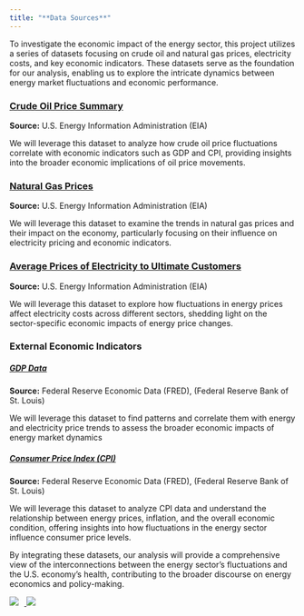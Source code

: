 ```yaml
---
title: "**Data Sources**"
---
```




To investigate the economic impact of the energy sector, this project utilizes a series of datasets focusing on crude oil and natural gas prices, electricity costs, and key economic indicators. These datasets serve as the foundation for our analysis, enabling us to explore the intricate dynamics between energy market fluctuations and economic performance.


### **[Crude Oil Price Summary](https://www.eia.gov/totalenergy/data/browser/?tbl=T09.01#/?f=A)**

**Source:** U.S. Energy Information Administration (EIA)


We will leverage this dataset to analyze how crude oil price fluctuations correlate with economic indicators such as GDP and CPI, providing insights into the broader economic implications of oil price movements.




### **[Natural Gas Prices](https://www.eia.gov/totalenergy/data/browser/?tbl=T09.10#/?f=A)**

**Source:** U.S. Energy Information Administration (EIA)

We will leverage this dataset to examine the trends in natural gas prices and their impact on the economy, particularly focusing on their influence on electricity pricing and economic indicators.



### **[Average Prices of Electricity to Ultimate Customers](https://www.eia.gov/totalenergy/data/browser/?tbl=T09.08#/?f=M&start=197601&end=202311&charted=0-1-2-3-4)**

**Source:** U.S. Energy Information Administration (EIA)

We will leverage this dataset to explore how fluctuations in energy prices affect electricity costs across different sectors, shedding light on the sector-specific economic impacts of energy price changes.




### **External Economic Indicators**


##### **[GDP Data](https://fred.stlouisfed.org/series/GDP)**

**Source:** Federal Reserve Economic Data (FRED), (Federal Reserve Bank of St. Louis)


We will leverage this dataset to find patterns and correlate them with energy and electricity price trends to assess the broader economic impacts of energy market dynamics



##### **[Consumer Price Index (CPI)](https://fred.stlouisfed.org/series/CPIAUCSL)**

**Source:** Federal Reserve Economic Data (FRED), (Federal Reserve Bank of St. Louis)

We will leverage this dataset to analyze CPI data and understand the relationship between energy prices, inflation, and the overall economic condition, offering insights into how fluctuations in the energy sector influence consumer price levels.




By integrating these datasets, our analysis will provide a comprehensive view of the interconnections between the energy sector's fluctuations and the U.S. economy's health, contributing to the broader discourse on energy economics and policy-making.



<a href="https://www.eia.gov/totalenergy/data/monthly/">
  <img src="eia logo.png" style="display: inline; margin-right: 10px;"/>
</a>
<a href="https://fred.stlouisfed.org/series/GDP">
  <img src="fred_logo.png" style="display: inline; margin-right: 10px;"/>
</a>

